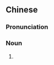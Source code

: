 {{also|吸管儿}}
==Chinese==
{{zh-forms|s=吸管儿|type=21}}

===Pronunciation===
{{zh-pron
|m=xīguǎnr
|cat=n
}}

===Noun===
{{zh-noun|mw=支}}

# {{zh-erhua form of}}